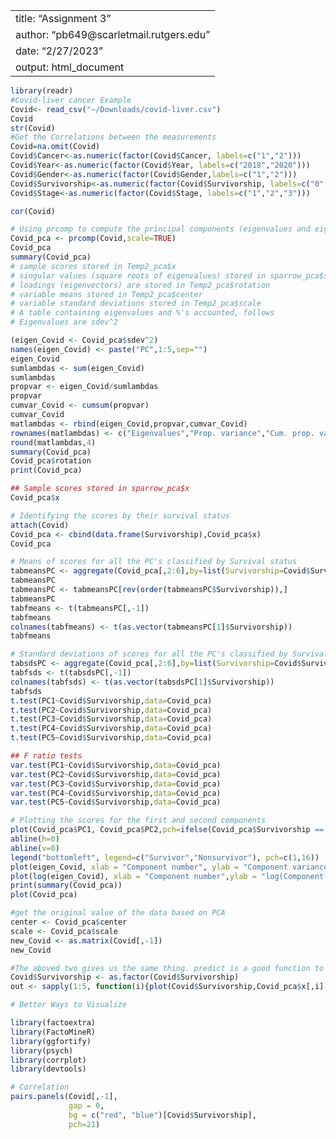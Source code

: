
---
title: "Assignment 3"
author: "pb649@scarletmail.rutgers.edu"
date: "2/27/2023"
output: html_document
---
  
```r

library(readr)
#Covid-liver cancer Example
Covid<- read_csv("~/Downloads/covid-liver.csv")
Covid
str(Covid)
#Get the Correlations between the measurements
Covid=na.omit(Covid)
Covid$Cancer<-as.numeric(factor(Covid$Cancer, labels=c("1","2")))
Covid$Year<-as.numeric(factor(Covid$Year, labels=c("2018","2020")))
Covid$Gender<-as.numeric(factor(Covid$Gender,labels=c("1","2")))
Covid$Survivorship<-as.numeric(factor(Covid$Survivorship, labels=c("0","1")))
Covid$Stage<-as.numeric(factor(Covid$Stage, labels=c("1","2","3")))

cor(Covid)

# Using prcomp to compute the principal components (eigenvalues and eigenvectors). With scale=TRUE, variable means are set to zero, and variances set to one
Covid_pca <- prcomp(Covid,scale=TRUE)
Covid_pca
summary(Covid_pca)
# sample scores stored in Temp2_pca$x
# singular values (square roots of eigenvalues) stored in sparrow_pca$sdev
# loadings (eigenvectors) are stored in Temp2_pca$rotation
# variable means stored in Temp2_pca$center
# variable standard deviations stored in Temp2_pca$scale
# A table containing eigenvalues and %'s accounted, follows
# Eigenvalues are sdev^2

(eigen_Covid <- Covid_pca$sdev^2)
names(eigen_Covid) <- paste("PC",1:5,sep="")
eigen_Covid
sumlambdas <- sum(eigen_Covid)
sumlambdas
propvar <- eigen_Covid/sumlambdas
propvar
cumvar_Covid <- cumsum(propvar)
cumvar_Covid
matlambdas <- rbind(eigen_Covid,propvar,cumvar_Covid)
rownames(matlambdas) <- c("Eigenvalues","Prop. variance","Cum. prop. variance")
round(matlambdas,4)
summary(Covid_pca)
Covid_pca$rotation
print(Covid_pca)

## Sample scores stored in sparrow_pca$x
Covid_pca$x

# Identifying the scores by their survival status
attach(Covid)
Covid_pca <- cbind(data.frame(Survivorship),Covid_pca$x)
Covid_pca

# Means of scores for all the PC's classified by Survival status
tabmeansPC <- aggregate(Covid_pca[,2:6],by=list(Survivorship=Covid$Survivorship),mean)
tabmeansPC
tabmeansPC <- tabmeansPC[rev(order(tabmeansPC$Survivorship)),]
tabmeansPC
tabfmeans <- t(tabmeansPC[,-1])
tabfmeans
colnames(tabfmeans) <- t(as.vector(tabmeansPC[1]$Survivorship))
tabfmeans

# Standard deviations of scores for all the PC's classified by Survival status
tabsdsPC <- aggregate(Covid_pca[,2:6],by=list(Survivorship=Covid$Survivorship),sd)
tabfsds <- t(tabsdsPC[,-1])
colnames(tabfsds) <- t(as.vector(tabsdsPC[1]$Survivorship))
tabfsds
t.test(PC1~Covid$Survivorship,data=Covid_pca)
t.test(PC2~Covid$Survivorship,data=Covid_pca)
t.test(PC3~Covid$Survivorship,data=Covid_pca)
t.test(PC4~Covid$Survivorship,data=Covid_pca)
t.test(PC5~Covid$Survivorship,data=Covid_pca)

## F ratio tests
var.test(PC1~Covid$Survivorship,data=Covid_pca)
var.test(PC2~Covid$Survivorship,data=Covid_pca)
var.test(PC3~Covid$Survivorship,data=Covid_pca)
var.test(PC4~Covid$Survivorship,data=Covid_pca)
var.test(PC5~Covid$Survivorship,data=Covid_pca)

# Plotting the scores for the first and second components
plot(Covid_pca$PC1, Covid_pca$PC2,pch=ifelse(Covid_pca$Survivorship == "S",1,16),xlab="PC1", ylab="PC2", main="49 sparrows against values for PC1 & PC2")
abline(h=0)
abline(v=0)
legend("bottomleft", legend=c("Survivor","Nonsurvivor"), pch=c(1,16))
plot(eigen_Covid, xlab = "Component number", ylab = "Component variance", type = "l", main = "Scree diagram")
plot(log(eigen_Covid), xlab = "Component number",ylab = "log(Component variance)", type="l",main = "Log(eigenvalue) diagram")
print(summary(Covid_pca))
plot(Covid_pca)

#get the original value of the data based on PCA
center <- Covid_pca$center
scale <- Covid_pca$scale
new_Covid <- as.matrix(Covid[,-1])
new_Covid

#The aboved two gives us the same thing. predict is a good function to know.
Covid$Survivorship <- as.factor(Covid$Survivorship)
out <- sapply(1:5, function(i){plot(Covid$Survivorship,Covid_pca$x[,i],xlab=paste("PC",i,sep=""),ylab="Survivorship")})

# Better Ways to Visualize

library(factoextra)
library(FactoMineR)
library(ggfortify)
library(psych)
library(corrplot)
library(devtools)

# Correlation
pairs.panels(Covid[,-1],
             gap = 0,
             bg = c("red", "blue")[Covid$Survivorship],
             pch=21)




```


